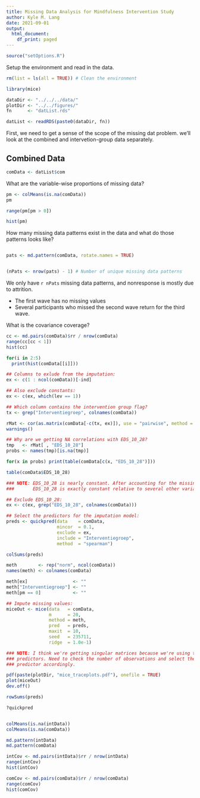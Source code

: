 ```yaml
---
title: Missing Data Analysis for Mindfulness Intervention Study
author: Kyle M. Lang
date: 2021-09-01
output:
  html_document:
    df_print: paged
---
```


<style>
  .wideimage{
      overflow-x: scroll;
      white-space: nowrap;
  }

  .wideimage img{
     max-width: none;
  }
</style>

```r
source("setOptions.R")
```

Setup the environment and read in the data.

```r
rm(list = ls(all = TRUE)) # Clean the environment

library(mice)

dataDir <- "../../../data/"
plotDir <- "../../figures/"
fn      <- "datList.rds"

datList <- readRDS(paste0(dataDir, fn))
```

First, we need to get a sense of the scope of the missing dat problem. we'll
look at the combined and intervetion-group data separately.

## Combined Data

```r
comData <- datList$com
```

What are the variable-wise proportions of missing data?

```r
pm <- colMeans(is.na(comData))
pm

range(pm[pm > 0])

hist(pm)
```

How many missing data patterns exist in the data and what do those patterns 
looks like?

<div class="wideimage">
```r
pats <- md.pattern(comData, rotate.names = TRUE)
```
</div>

```r
(nPats <- nrow(pats) - 1) # Number of unique missing data patterns
```

We only have `r nPats` missing data patterns, and nonresponse is mostly due to 
attrition.

- The first wave has no missing values
- Several participants who missed the second wave return for the third wave.

What is the covariance coverage?

```r
cc <- md.pairs(comData)$rr / nrow(comData)
range(cc[cc < 1])
hist(cc)
```

```r
for(i in 2:5)
  print(hist(comData[[i]]))

## Columns to exlude from the imputation:
ex <- c(1 : ncol(comData))[-ind]

## Also exclude constants:
ex <- c(ex, which(lev == 1))

## Which column contains the intervention group flag?
tx <- grep("Interventiegroep", colnames(comData))

rMat <- cor(as.matrix(comData[-c(tx, ex)]), use = "pairwise", method = "spearman")
warnings()

## Why are we getting NA correlations with EDS_10_28?
tmp   <- rMat[ , "EDS_10_28"]
probs <- names(tmp)[is.na(tmp)]

for(x in probs) print(table(comData[c(x, "EDS_10_28")]))

table(comData$EDS_10_28)

### NOTE: EDS_10_28 is nearly constant. After accounting for the missing values,
###       EDS_10_28 is exactly constant relative to several other variables.

## Exclude EDS_10_28:
ex <- c(ex, grep("EDS_10_28", colnames(comData)))

## Select the predictors for the imputation model:
preds <- quickpred(data    = comData,
                   mincor  = 0.1,
                   exclude = ex,
                   include = "Interventiegroep",
                   method  = "spearman")

colSums(preds)

meth        <- rep("norm", ncol(comData))
names(meth) <- colnames(comData)

meth[ex]                 <- ""
meth["Interventiegroep"] <- ""
meth[pm == 0]            <- ""

## Impute missing values:
miceOut <- mice(data   = comData,
                m      = 20,
                method = meth,
                pred   = preds,
                maxit  = 10,
                seed   = 235711,
                ridge  = 1.0e-1)

### NOTE: I think we're getting singular matrices because we're using too many
### predictors. Need to check the number of observations and select the
### predictor accordingly.

pdf(paste(plotDir, "mice_traceplots.pdf"), onefile = TRUE)
plot(miceOut)
dev.off()

rowSums(preds)

?quickpred


colMeans(is.na(intData))
colMeans(is.na(comData))

md.pattern(intData)
md.pattern(comData)

intCov <- md.pairs(intData)$rr / nrow(intData)
range(intCov)
hist(intCov)

comCov <- md.pairs(comData)$rr / nrow(comData)
range(comCov)
hist(comCov)
```